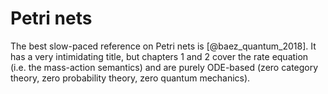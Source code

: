 # Petri nets

The best slow-paced reference on Petri nets is [@baez_quantum_2018]. It has a very intimidating title, but chapters 1 and 2 cover the rate equation (i.e. the mass-action semantics) and are purely ODE-based (zero category theory, zero probability theory, zero quantum mechanics).


